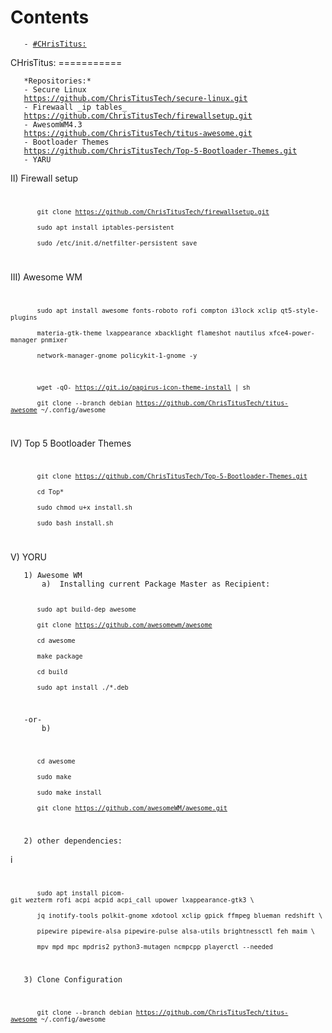 = Contents =
    - [[#CHrisTitus:]]

CHrisTitus:
===========

	*Repositories:*
	- Secure Linux
	https://github.com/ChrisTitusTech/secure-linux.git
	- Firewaall _ip tables_
	https://github.com/ChrisTitusTech/firewallsetup.git
	- AwesomWM4.3
	https://github.com/ChrisTitusTech/titus-awesome.git
	- Bootloader Themes
	https://github.com/ChrisTitusTech/Top-5-Bootloader-Themes.git
	- YARU




II) Firewall setup
<code>
		git clone https://github.com/ChrisTitusTech/firewallsetup.git
		sudo apt install iptables-persistent
		sudo /etc/init.d/netfilter-persistent save
</code>
III) Awesome WM
<code>
		sudo apt install awesome fonts-roboto rofi compton i3lock xclip qt5-style-plugins
		materia-gtk-theme lxappearance xbacklight flameshot nautilus xfce4-power-manager pnmixer
		network-manager-gnome policykit-1-gnome -y

		wget -qO- https://git.io/papirus-icon-theme-install | sh
		git clone --branch debian https://github.com/ChrisTitusTech/titus-awesome ~/.config/awesome
		</code>


IV) Top 5 Bootloader Themes
<code>
		git clone https://github.com/ChrisTitusTech/Top-5-Bootloader-Themes.git
		cd Top*
		sudo chmod u+x install.sh
		sudo bash install.sh
</code>
V)  YORU

	1) Awesome WM
		a) 	Installing current Package Master as Recipient:
		<code>
		sudo apt build-dep awesome
		git clone https://github.com/awesomewm/awesome
		cd awesome
		make package
		cd build
		sudo apt install ./*.deb
		</code>

	-or-
		b)
<code>
		cd awesome
		sudo make
		sudo make install
		git clone https://github.com/awesomeWM/awesome.git
</code>

	2) other dependencies:

i<code>
		sudo apt install picom-git wezterm rofi acpi acpid acpi_call upower lxappearance-gtk3 \
		jq inotify-tools polkit-gnome xdotool xclip gpick ffmpeg blueman redshift \
		pipewire pipewire-alsa pipewire-pulse alsa-utils brightnessctl feh maim \
		mpv mpd mpc mpdris2 python3-mutagen ncmpcpp playerctl --needed
</code>
	3) Clone Configuration
<code>
		git clone --branch debian https://github.com/ChrisTitusTech/titus-awesome ~/.config/awesome
</code>

